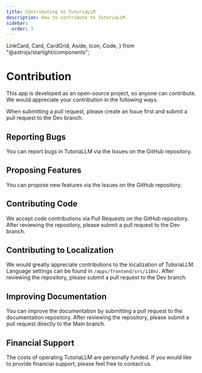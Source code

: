```yaml
---
title: Contributing to TutoriaLLM
description: How to contribute to TutoriaLLM.
sidebar:
  order: 3
---
```


  LinkCard,
  Card,
  CardGrid,
  Aside,
  Icon,
  Code,
} from "@astrojs/starlight/components";

# Contribution

This app is developed as an open-source project, so anyone can contribute. We would appreciate your contribution in the following ways.

<LinkCard
  title="GitHub Repository"
  description="Check out the GitHub repository for TutoriaLLM."
  href="https://github.com/TutoriaLLM/TutoriaLLM"
/>

<Aside type="caution" title="Attention!">
  When submitting a pull request, please create an Issue first and submit a pull
  request to the Dev branch.
</Aside>

## Reporting Bugs

You can report bugs in TutoriaLLM via the Issues on the GitHub repository.

<LinkCard
  title="GitHub Issue"
  description="Check out the Issues section of the TutoriaLLM GitHub repository."
  href="https://github.com/TutoriaLLM/TutoriaLLM/issues"
/>

## Proposing Features

You can propose new features via the Issues on the GitHub repository.

<LinkCard
  title="GitHub Issue"
  description="Check out the Issues section of the TutoriaLLM GitHub repository."
  href="https://github.com/TutoriaLLM/TutoriaLLM/issues"
/>

## Contributing Code

We accept code contributions via Pull Requests on the GitHub repository.
After reviewing the repository, please submit a pull request to the Dev branch.

<LinkCard
  title="GitHub Repository"
  description="Check out the GitHub repository for TutoriaLLM."
  href="https://github.com/TutoriaLLM/TutoriaLLM"
/>

## Contributing to Localization

We would greatly appreciate contributions to the localization of TutoriaLLM.
Language settings can be found in `/apps/frontend/src/i18n/`.
After reviewing the repository, please submit a pull request to the Dev branch.

<LinkCard
  title="/apps/frontend/src/i18n/ Repository"
  description="Check out the GitHub repository for TutoriaLLM."
  href="https://github.com/TutoriaLLM/TutoriaLLM/tree/main/apps/frontend/src/i18n/"
/>

## Improving Documentation

You can improve the documentation by submitting a pull request to the documentation repository.
After reviewing the repository, please submit a pull request directly to the Main branch.

<LinkCard
  title="TutoriaLLM Documentation Repository"
  description="Check out the documentation repository for TutoriaLLM."
  href="https://github.com/TutoriaLLM/TutoriaLLM-web"
/>

## Financial Support

The costs of operating TutoriaLLM are personally funded. If you would like to provide financial support, please feel free to contact us.
